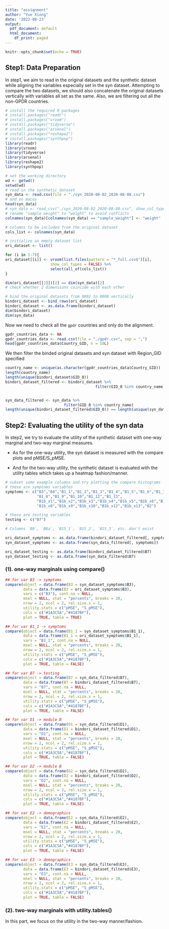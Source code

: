 ```yaml
---
title: "assignment"
author: "Yue Xiong"
date: '2022-08-23'
output:
  pdf_document: default
  html_document:
    df_print: paged
---
```


```r
knitr::opts_chunk$set(echo = TRUE)
```

## Step1: Data Preparation

In step1, we aim to read in the original datasets and the synthetic dataset while aligning the variables especially set in the syn dataset. Attempting to compare the two datasets, we should also concatenate the original datasets vertically with variables all set as the same. Also, we are filtering out all the non-GPDR countries.

```r
# install the required R packages
# install.packages("readr")
# install.packages("vroom")
# install.packages("tidyverse")
# install.packages("arsenal")
# install.packages("reshape2")
# install.packages("synthpop")
library(readr)
library(vroom)
library(tidyverse)
library(arsenal)
library(reshape2)
library(synthpop)
```

```r
# set the working directory
wd <- getwd()
setwd(wd)
# read in the synthetic dataset
syn_data <- read.csv(file = "./syn_2020-08-02_2020-08-08.csv")
# and on macos 
head(syn_data)
# syn_data <- read_csv("./syn_2020-08-02_2020-08-08.csv", show_col_types = FALSE)
# rename "sample weight" to "weight" to avoid conflicts
colnames(syn_data)[colnames(syn_data) == "sample_weight"] <- "weight"

# columns to be included from the original dataset
cols_list <- colnames(syn_data)

# initialize an empty dataset list
ori_dataset <- list()

for (i in 1:7){
ori_dataset[[i]] <- vroom(list.files(pattern = "*_full.csv$")[i],
                    show_col_types = FALSE) %>%
                    select(all_of(cols_list))
}

dim(ori_dataset[[2]])[2] == dim(syn_data)[2]
# check whether 2 dimensions coincide with each other

# bind the original datasets from 0802 to 0808 vertically
bindori_dataset <- bind_rows(ori_dataset)
bindori_dataset <- as.data.frame(bindori_dataset)
dim(bindori_dataset)
dim(syn_data)
```
Now we need to check all the `gpdr` countries and only do the alignment.
```r
gpdr_countries_data <- NA
gpdr_countries_data <- read.csv(file = "./gpdr.csv", sep = ",")
head(gpdr_countries_data$Country_GID, n = 10L)
```
We then filter the binded original datasets and syn dataset with Region_GID specified
```r
country_name <- unique(as.character(gpdr_countries_data$Country_GID))
length(country_name)
length(unique(bindori_dataset$GID_0))
bindori_dataset_filtered <- bindori_dataset %>%
                                        filter(GID_0 %in% country_name)


syn_data_filtered <- syn_data %>%
                          filter(GID_0 %in% country_name)
length(unique(bindori_dataset_filtered$GID_0)) == length(unique(syn_data_filtered$GID_0))  # check whether we have the same number of countries for both synthetic and original datasets.
```
## Step2: Evaluating the utility of the syn data
In step2, we try to evaluate the utility of the synthetic dataset with one-way marginal and two-way marginal measures. 

- As for the one-way utility, the syn dataset is measured with the compare plots and pMSE/S_pMSE.

- And for the two-way utility, the synthetic dataset is evaluated with the utility tables which takes up a heatmap fashion/manner.

```r
# subset some example columns and try plotting the compare histograms
# these are symptoms variables
symptoms <- c("B3","B4","B1_1","B1_2","B1_3","B1_4","B1_5","B1_6","B1_7",
              "B1_8","B1_9","B1_10","B1_12","B1_13",
              "B1b_x1","B1b_x2","B1b_x3","B1b_x4","B1b_x5","B1b_x6","B1b_x7",
              "B1b_x8","B1b_x9","B1b_x10","B1b_x12","B1b_x13","B2")

# these are testing variables
testing <- c("B7")

# Columns `B0`, `B8a`, `B15_1`, `B15_2`, `B15_3`, etc. don't exist

ori_dataset_symptoms <- as.data.frame(bindori_dataset_filtered[, symptoms])
syn_dataset_symptoms <- as.data.frame(syn_data_filtered[, symptoms])

ori_dataset_testing <- as.data.frame(bindori_dataset_filtered$B7)
syn_dataset_testing <- as.data.frame(syn_data_filtered$B7)
```

### (1). one-way marginals using compare()
```r
## for var B3 -> symptoms
compare(object = data.frame(B3 = syn_dataset_symptoms$B3),
        data = data.frame(B3 = ori_dataset_symptoms$B3),
        vars = c("B3"), cont.na = NULL,
        msel = NULL, stat = "percents", breaks = 20,
        nrow = 2, ncol = 2, rel.size.x = 1,
        utility.stats = c("pMSE", "S_pMSE"),
        cols = c("#1A3C5A","#4187BF"),
        plot = TRUE, table = TRUE)
```

```r
## for var B1_1 -> symptoms
compare(object = data.frame(B1_1 = syn_dataset_symptoms$B1_1),
        data = data.frame(B1_1 = ori_dataset_symptoms$B1_1),
        vars = "B1_1", cont.na = NULL,
        msel = NULL, stat = "percents", breaks = 20,
        nrow = 2, ncol = 2, rel.size.x = 1,
        utility.stats = c("pMSE", "S_pMSE"),
        cols = c("#1A3C5A","#4187BF"),
        plot = TRUE, table = FALSE)
```

```r
## for var B7 -> testing
compare(object = data.frame(B7 = syn_data_filtered$B7),
        data = data.frame(B7 = bindori_dataset_filtered$B7),
        vars = "B7", cont.na = NULL,
        msel = NULL, stat = "percents", breaks = 20,
        nrow = 2, ncol = 2, rel.size.x = 1,
        utility.stats = c("pMSE", "S_pMSE"),
        cols = c("#1A3C5A","#4187BF"),
        plot = TRUE, table = FALSE)
```

```r
## for var D1 -> module B
compare(object = data.frame(D1 = syn_data_filtered$D1),
        data = data.frame(D1 = bindori_dataset_filtered$D1),
        vars = "D1", cont.na = NULL,
        msel = NULL, stat = "percents", breaks = 20,
        nrow = 2, ncol = 2, rel.size.x = 1,
        utility.stats = c("pMSE", "S_pMSE"),
        cols = c("#1A3C5A","#4187BF"),
        plot = TRUE, table = FALSE)
```

```r
## for var D2 -> module B
compare(object = data.frame(D2 = syn_data_filtered$D2),
        data = data.frame(D2 = bindori_dataset_filtered$D2),
        vars = "D2", cont.na = NULL,
        msel = NULL, stat = "percents", breaks = 20,
        nrow = 2, ncol = 2, rel.size.x = 1,
        utility.stats = c("pMSE", "S_pMSE"),
        cols = c("#1A3C5A","#4187BF"),
        plot = TRUE, table = FALSE)
```
```r
## for var E2 -> demographics
compare(object = data.frame(E2 = syn_data_filtered$E2),
        data = data.frame(E2 = bindori_dataset_filtered$E2),
        vars = "E2", cont.na = NULL,
        msel = NULL, stat = "percents", breaks = 20,
        nrow = 2, ncol = 2, rel.size.x = 1,
        utility.stats = c("pMSE", "S_pMSE"),
        cols = c("#1A3C5A","#4187BF"),
        plot = TRUE, table = FALSE)
```

```r
## for var E3 -> demographics
compare(object = data.frame(E3 = syn_data_filtered$E3),
        data = data.frame(E3 = bindori_dataset_filtered$E3),
        vars = "E3", cont.na = NULL,
        msel = NULL, stat = "percents", breaks = 20,
        nrow = 2, ncol = 2, rel.size.x = 1,
        utility.stats = c("pMSE", "S_pMSE"),
        cols = c("#1A3C5A","#4187BF"),
        plot = TRUE, table = FALSE)
```

### (2). two-way marginals with utility.tables()
In this part, we focus on the utility in the two-way manner/fashion.

```r

```



